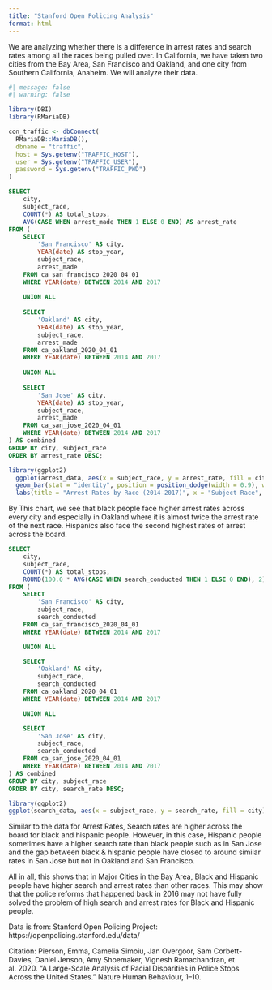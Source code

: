 ```yaml
---
title: "Stanford Open Policing Analysis"
format: html
---
```


We are analyzing whether there is a difference in arrest rates and search rates among all the races being pulled over. In California, we have taken two cities from the Bay Area, San Francisco and Oakland, and one city from Southern California, Anaheim. We will analyze their data.

```r
#| message: false
#| warning: false

library(DBI)
library(RMariaDB)

con_traffic <- dbConnect(
  RMariaDB::MariaDB(),
  dbname = "traffic",
  host = Sys.getenv("TRAFFIC_HOST"),
  user = Sys.getenv("TRAFFIC_USER"),
  password = Sys.getenv("TRAFFIC_PWD")
)
```


```sql
SELECT 
    city,
    subject_race,
    COUNT(*) AS total_stops,
    AVG(CASE WHEN arrest_made THEN 1 ELSE 0 END) AS arrest_rate
FROM (
    SELECT 
        'San Francisco' AS city,
        YEAR(date) AS stop_year,
        subject_race,
        arrest_made
    FROM ca_san_francisco_2020_04_01
    WHERE YEAR(date) BETWEEN 2014 AND 2017
    
    UNION ALL
    
    SELECT 
        'Oakland' AS city,
        YEAR(date) AS stop_year,
        subject_race,
        arrest_made
    FROM ca_oakland_2020_04_01
    WHERE YEAR(date) BETWEEN 2014 AND 2017
    
    UNION ALL
    
    SELECT 
        'San Jose' AS city,
        YEAR(date) AS stop_year,
        subject_race,
        arrest_made 
    FROM ca_san_jose_2020_04_01
    WHERE YEAR(date) BETWEEN 2014 AND 2017
) AS combined
GROUP BY city, subject_race
ORDER BY arrest_rate DESC;
```

```r
library(ggplot2)
  ggplot(arrest_data, aes(x = subject_race, y = arrest_rate, fill = city)) +
  geom_bar(stat = "identity", position = position_dodge(width = 0.9), width = 0.6) +
  labs(title = "Arrest Rates by Race (2014-2017)", x = "Subject Race", y = "Arrest Rate", fill = "City")
```

By This chart, we see that black people face higher arrest rates across every city and especially in Oakland where it is almost twice the arrest rate of the next race. Hispanics also face the second highest rates of arrest across the board.

```sql
SELECT 
    city,
    subject_race,
    COUNT(*) AS total_stops,
    ROUND(100.0 * AVG(CASE WHEN search_conducted THEN 1 ELSE 0 END), 2) AS search_rate
FROM (
    SELECT 
        'San Francisco' AS city,
        subject_race,
        search_conducted
    FROM ca_san_francisco_2020_04_01
    WHERE YEAR(date) BETWEEN 2014 AND 2017

    UNION ALL

    SELECT 
        'Oakland' AS city,
        subject_race,
        search_conducted
    FROM ca_oakland_2020_04_01
    WHERE YEAR(date) BETWEEN 2014 AND 2017

    UNION ALL

    SELECT 
        'San Jose' AS city,
        subject_race,
        search_conducted
    FROM ca_san_jose_2020_04_01
    WHERE YEAR(date) BETWEEN 2014 AND 2017
) AS combined
GROUP BY city, subject_race
ORDER BY city, search_rate DESC;
```

```r
library(ggplot2)
ggplot(search_data, aes(x = subject_race, y = search_rate, fill = city)) + geom_col(position = position_dodge(width = 0.9), width = 0.6) + labs(title = "Search Rates by Race (2014-2017)", x = "Subject Race", y = "Search Rate (%)", fill = "City")
```

Similar to the data for Arrest Rates, Search rates are higher across the board for black and hispanic people. However, in this case, Hispanic people sometimes have a higher search rate than black people such as in San Jose and the gap between black & hispanic people have closed to around similar rates in San Jose but not in Oakland and San Francisco.

All in all, this shows that in Major Cities in the Bay Area, Black and Hispanic people have higher search and arrest rates than other races. This may show that the police reforms that happened back in 2016 may not have fully solved the problem of high search and arrest rates for Black and Hispanic people.

Data is from: Stanford Open Policing Project: https://openpolicing.stanford.edu/data/

Citation: Pierson, Emma, Camelia Simoiu, Jan Overgoor, Sam Corbett-Davies, Daniel Jenson, Amy Shoemaker, Vignesh Ramachandran, et al. 2020. “A Large-Scale Analysis of Racial Disparities in Police Stops Across the United States.” Nature Human Behaviour, 1–10.